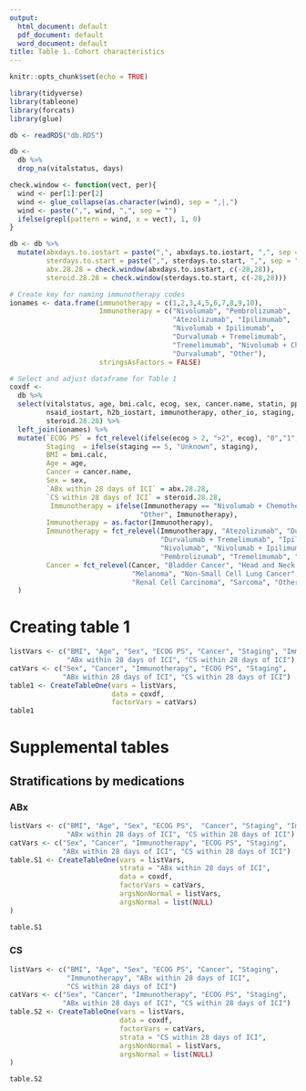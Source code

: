 ```yaml
---
output:
  html_document: default
  pdf_document: default
  word_document: default
title: Table 1. Cohort characteristics
---
```


```r
knitr::opts_chunk$set(echo = TRUE)

library(tidyverse)
library(tableone)
library(forcats)
library(glue)
```

```r

db <- readRDS("db.RDS")

db <-
  db %>%
  drop_na(vitalstatus, days)
```

```r
check.window <- function(vect, per){
  wind <- per[1]:per[2]
  wind <- glue_collapse(as.character(wind), sep = ",|,")
  wind <- paste(",", wind, ",", sep = "")
  ifelse(grepl(pattern = wind, x = vect), 1, 0)
}

db <- db %>%
  mutate(abxdays.to.iostart = paste(",", abxdays.to.iostart, ",", sep = ""),
         sterdays.to.start = paste(",", sterdays.to.start, ",", sep = ""),
         abx.28.28 = check.window(abxdays.to.iostart, c(-28,28)),
         steroid.28.28 = check.window(sterdays.to.start, c(-28,28)))
```


```r
# Create key for naming immunotherapy codes
ionames <- data.frame(immunotherapy = c(1,2,3,4,5,6,7,8,9,10), 
                      Immunotherapy = c("Nivolumab", "Pembrolizumab", 
                                        "Atezolizumab", "Ipilimumab", 
                                        "Nivolumab + Ipilimumab", 
                                        "Durvalumab + Tremelimumab", 
                                        "Tremelimumab", "Nivolumab + Chemotherapy",
                                        "Durvalumab", "Other"),
                      stringsAsFactors = FALSE)

# Select and adjust dataframe for Table 1
coxdf <- 
  db %>%
  select(vitalstatus, age, bmi.calc, ecog, sex, cancer.name, statin, ppi, 
         nsaid_iostart, h2b_iostart, immunotherapy, other_io, staging, abx.28.28,
         steroid.28.28) %>%
  left_join(ionames) %>%
  mutate(`ECOG PS` = fct_relevel(ifelse(ecog > 2, ">2", ecog), "0","1","2",">2"),
         Staging  = ifelse(staging == 5, "Unknown", staging),
         BMI = bmi.calc,
         Age = age,
         Cancer = cancer.name, 
         Sex = sex,
         `ABx within 28 days of ICI` = abx.28.28,
         `CS within 28 days of ICI` = steroid.28.28,
          Immunotherapy = ifelse(Immunotherapy == "Nivolumab + Chemotherapy",
                                "Other", Immunotherapy),
         Immunotherapy = as.factor(Immunotherapy),
         Immunotherapy = fct_relevel(Immunotherapy, "Atezolizumab", "Durvalumab",
                                     "Durvalumab + Tremelimumab", "Ipilimumab", 
                                     "Nivolumab", "Nivolumab + Ipilimumab", 
                                     "Pembrolizumab", "Tremelimumab", "Other"),
         Cancer = fct_relevel(Cancer, "Bladder Cancer", "Head and Neck Carcinoma",
                              "Melanoma", "Non-Small Cell Lung Cancer", 
                              "Renal Cell Carcinoma", "Sarcoma", "Other")
  )
```

# Creating table 1

```r
listVars <- c("BMI", "Age", "Sex", "ECOG PS", "Cancer", "Staging", "Immunotherapy",
              "ABx within 28 days of ICI", "CS within 28 days of ICI")
catVars <- c("Sex", "Cancer", "Immunotherapy", "ECOG PS", "Staging", 
             "ABx within 28 days of ICI", "CS within 28 days of ICI")
table1 <- CreateTableOne(vars = listVars,
                         data = coxdf,
                         factorVars = catVars)
table1
```


# Supplemental tables

## Stratifications by medications

### ABx

```r
listVars <- c("BMI", "Age", "Sex", "ECOG PS",  "Cancer", "Staging", "Immunotherapy",
              "ABx within 28 days of ICI", "CS within 28 days of ICI")
catVars <- c("Sex", "Cancer", "Immunotherapy", "ECOG PS", "Staging", 
             "ABx within 28 days of ICI", "CS within 28 days of ICI")
table.S1 <- CreateTableOne(vars = listVars,
                           strata = "ABx within 28 days of ICI",
                           data = coxdf,
                           factorVars = catVars,
                           argsNonNormal = listVars,
                           argsNormal = list(NULL)
)

table.S1
```

### CS

```r
listVars <- c("BMI", "Age", "Sex", "ECOG PS", "Cancer", "Staging", 
              "Immunotherapy", "ABx within 28 days of ICI", 
              "CS within 28 days of ICI")
catVars <- c("Sex", "Cancer", "Immunotherapy", "ECOG PS", "Staging",
             "ABx within 28 days of ICI", "CS within 28 days of ICI")
table.S2 <- CreateTableOne(vars = listVars,
                           data = coxdf,
                           factorVars = catVars,
                           strata = "CS within 28 days of ICI",
                           argsNonNormal = listVars,
                           argsNormal = list(NULL)
)

table.S2
```



